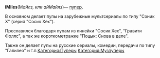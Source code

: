 {{Инфобокс для пуперов
|title2=iMiles
|другие_ники=
|image3=[[Файл:Imiles.jpg|left]]
|caption3=
|сферы_творчества=RYTP
|год_начала=
|image4=
|caption4=
|имя_фамилия=
|дата_рождения=12 марта
|место_проживания=Альметьевск
|ссылки=
*[https://www.youtube.com/channel/UCysmaAdKferbE31bMkCoFxQ Youtube]
*[https://vk.com/iimails Группа ВК]
}}

'''iMiles '''(М''айлз, или айМайлз'')''' '''— [[Пуперы|пупер]]. 

В основном делает пупы на зарубежные мультсериалы по типу "Соник Х" (серия "Сосик Хех"). 

Прославился благодаря пупам из линейки "Сосик Хех", "Гравити Фоллс", а так же короткометражке "Поцык: Снова в деле". 

Также он делает пупы на русские сериалы, комедии, передачи по типу "Галилео" и т.п.[[Категория:Пуперы]]
[[Категория:Музпуперы]]